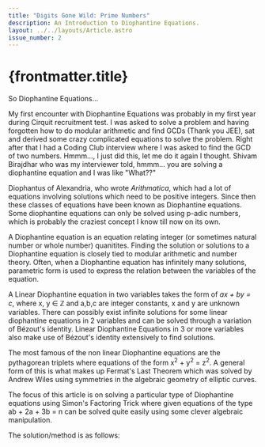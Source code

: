 ```yaml
---
title: "Digits Gone Wild: Prime Numbers"
description: An Introduction to Diophantine Equations.
layout: ../../layouts/Article.astro
issue_number: 2
---
```


# {frontmatter.title}

So Diophantine Equations...

My first encounter with Diophantine Equations was probably in my first year during Cirquit recruitment test.
I was asked to solve a problem and having forgotten how to do modular arithmetic and find GCDs (Thank you JEE), sat and derived some crazy complicated equations to solve the problem.
Right after that I had a Coding Club interview where I was asked to find the GCD of two numbers. Hmmm..., I just did this, let me do it again I thought.
Shivam Birajdhar who was my interviewer told, hmmm... you are solving a diophantine equation and I was like "What??"

Diophantus of Alexandria, who wrote _Arithmatica_, which had a lot of equations involving solutions which need to be positive integers. Since then these classes of equations have been known as Diophantine equations.
Some diophantine equations can only be solved using p-adic numbers, which is probably the craziest concept I know till now on its own.

A Diophantine equation is an equation relating integer (or sometimes natural number or whole number) quanitites.
Finding the solution or solutions to a Diophantine equation is closely tied to modular arithmetic and number theory.
Often, when a Diophantine equation has infinitely many solutions, parametric form is used to express the relation between the variables of the equation.

A Linear Diophantine equation in two variables takes the form of _ax + by = c_, where x, y ∈ ℤ and a,b,c are integer constants, x and y are unknown variables.
There can possibly exist infinite solutions for some linear diophantine equations in 2 variables and can be solved through a variation of Bézout's identity.
Linear Diophantine Equations in 3 or more variables also make use of Bézout's identity extensively to find solutions.

The most famous of the non linear Diophantine equations are the pythagorean triplets where equations of the form x<sup>2</sup> + y<sup>2</sup> = z<sup>2</sup>.
A general form of this is what makes up Fermat's Last Theorem which was solved by Andrew Wiles using symmetries in the algebraic geometry of elliptic curves.

The focus of this article is on solving a particular type of Diophantine equations using Simon's Factoring Trick where given equations of the type
ab + 2a + 3b = n can be solved quite easily using some clever algebraic manipulation.

The solution/method is as follows:
